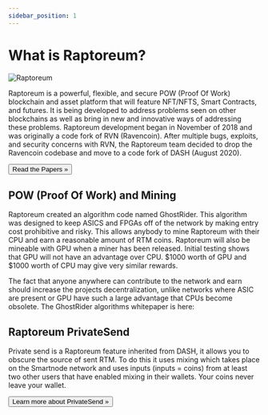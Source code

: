 ```yaml
---
sidebar_position: 1
---
```


# What is Raptoreum?

![Raptoreum](/img/rapt-outline.png)

Raptoreum is a powerful, flexible, and secure POW (Proof Of Work) blockchain and asset platform that will feature NFT/NFTS, Smart Contracts, and futures. It is being developed to address problems seen on other blockchains as well as bring in new and innovative ways of addressing these problems. Raptoreum development began in November of 2018 and was originally a code fork of RVN (Ravencoin). After multiple bugs, exploits, and security concerns with RVN, the Raptoreum team decided to drop the Ravencoin codebase and move to a code fork of DASH (August 2020).

<Link to="docs/raptoreum/papers/raptoreumlightpaper">
<button class="button button--block button--primary">Read the Papers »</button>
</Link>

## POW (Proof Of Work) and Mining

Raptoreum created an algorithm code named GhostRider. This algorithm was designed to keep ASICS and FPGAs off of the network by making entry cost prohibitive and risky. This allows anybody to mine Raptoreum with their CPU and earn a reasonable amount of RTM coins. Raptoreum will also be mineable with GPU when a miner has been released. Initial testing shows that GPU will not have an advantage over CPU. $1000 worth of GPU and $1000 worth of CPU may give very similar rewards.

The fact that anyone anywhere can contribute to the network and earn should increase the projects decentralization, unlike networks where ASIC are present or GPU have such a large advantage that CPUs become obsolete. The GhostRider algorithms whitepaper is here:

## Raptoreum PrivateSend

Private send is a Raptoreum feature inherited from DASH, it allows you to obscure the source of sent RTM. To do this it uses mixing which takes place on the Smartnode network and uses inputs (inputs = coins) from at least two other users that have enabled mixing in their wallets. Your coins never leave your wallet.

<Link to="docs/wallet/privatesend">
<button class="button button--block button--primary">Learn more about PrivateSend »</button>
</Link>
